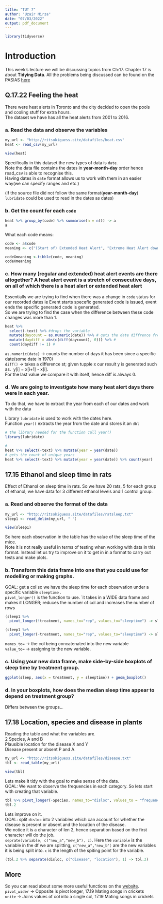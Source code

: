 ```yaml
---
title: "TUT 7"
author: "Uzair Mirza"
date: "07/03/2022"
output: pdf_document
---
```


```r
library(tidyverse)
```

# Introduction
This week's lecture we will be discussing topics from Ch:17. Chapter 17 is about **Tidying Data**. All the problems being discussed can be found on the PASIAS [here](https://ritsokiguess.site/pasias/)


## Q.17.22 Feeling the heat
There were heat alerts in Toronto and the city decided to open the pools and cooling stuff for extra hours. \
The dataset we have has all the heat alerts from 2001 to 2016. \

### a. Read the data and observe the variables
```r
my_url <- "http://ritsokiguess.site/datafiles/heat.csv"
heat <- read_csv(my_url)

view(heat)
```
Specifically in this dataset the new types of data is `date`. \
Note the data file contains the dates in **year-month-day** order hence read_csv is able to recognise this. \
Having dates in `date` format allows us to work with them in an easier way(we can  specify ranges and etc.) \

(if the source file did not follow the same format(**year-month-day**) `lubridate` could be used to read in the dates as dates) \

### b. Get the count for each `code`
```r
heat %>% group_by(code) %>% summarise(n = n()) -> a
a
```

What each code means:
```r
code <- a$code
meaning <- c("(Start of) Extended Heat Alert", "Extreme Heat Alert downgraded to Heat Alert", "Extended Heat Alert continues", "(Start of) Heat Alert", "Heat Alert continues", "Heat Alert upgraded to Extended Heat Alert")

codeXmeaning <-tibble(code, meaning)
codeXmeaning
```

### c. How many (regular and extended) heat alert events are there altogether? A heat alert event is a stretch of consecutive days, on all of which there is a heat alert or extended heat alert
Essentially we are trying to find when there was a change in `code` status for our recorded dates ie Event starts specefic generated code is issued, event ends the specific generated code is generated. \
So we are trying to find the case when the difference between these code changes was more than 1. \

```r
heat %>%
  select(-text) %>% #drops the variable
  mutate(daycount = as.numeric(date)) %>% # gets the date diffrence from a standard date(1970)
  mutate(daydiff = abs(c(diff(daycount), 0))) %>% #
  count(daydiff != 1) #
```

`as.numeric(date)` -> counts the number of days it has been since a specific date(some date in 1970) \
`diff()` -> takes a difference st; given tupple x our result y is generated such as. \ y[i] = x[i+1] - x[i]. \
For the last value we compare it with itself, hence diff is always 0.

### d. We are going to investigate how many heat alert days there were in each year.
To do that, we have to extract the year from each of our dates and work with the data \

Library `lubridate` is used to work with the dates here. \
Function `year()` extracts the year from the date and stores it an  `dbl` \

```r
# the library needed for the function call year()
library(lubridate)

# 
heat %>% select(-text) %>% mutate(year = year(date))
# gets the count of unique years
heat %>% select(-text) %>% mutate(year = year(date)) %>% count(year)
```


## 17.15 Ethanol and sleep time in rats
Effect of Ethanol on sleep time in rats. So we have 20 rats, 5 for each group of ethanol; we have data for 3 different ethanol levels and 1 control group.

### a. Read and observe the format of the data
```r
my_url <- "http://ritsokiguess.site/datafiles/ratsleep.txt"
sleep1 <- read_delim(my_url, " ")

view(sleep1)

```

So here each observation in the table has the value of the sleep time of the mice. \
Note it is not really useful in terms of testing when working with data in this format. Instead let us try to improve on it to get in in a format to carry out tests and make plots.

### b. Transform this data frame into one that you could use for modelling or making graphs.
GOAL: get a col so we have the sleep time for each observation under a specific variable `sleeptime` . \
`pivot_longer()` is the function to use. `it takes in a WIDE data frame and makes it LONGER; reduces the number of col and increases the number of rows

```r
(sleep1 %>% 
  pivot_longer(!treatment, names_to="rep", values_to="sleeptime") -> sleep)

(sleep1 %>% 
  pivot_longer(-treatment, names_to="rep", values_to="sleeptime") -> sleep)
```
`names_to= ` -> the col being concatenated into the new variable \
`value_to=` -> assigning to the new variable. \

### c. Using your new data frame, make side-by-side boxplots of sleep time by treatment group.
```r
ggplot(sleep, aes(x = treatment, y = sleeptime)) + geom_boxplot()
```

### d. In your boxplots, how does the median sleep time appear to depend on treatment group?
Differs between the groups... \


## 17.18 Location, species and disease in plants
Reading the table and what the variables are.\
2 Species, A and B \
Plausible location for the disease X and Y \
Disease present or absent  P and A. \
```r
my_url <- "http://ritsokiguess.site/datafiles/disease.txt"
tbl <- read_table(my_url)

view(tbl)
```

Lets make it tidy with the goal to make sense of the data. \
GOAL: We want to observe the frequencies in each category. So lets start with creating that variable. \
```r
tbl %>% pivot_longer(-Species, names_to="disloc", values_to = "frequency") -> tbl.2
tbl.2
```
Lets improve on it. \
GOAL: split `disloc` into 2 variables which can account for whether the disease is present or absent and the location of the disease. \
We notice it is a character of len 2, hence separation based on the first character will do the job. \
`seprate(variable, c("new_a","new_b"), c)`. Here the `variable` is the variable in the df we are splitting, `c("new_a","new_b")` are the new variables it is being split into. `c` is the length of the spiting point for the variable. 
```r
(tbl.2 %>% separate(disloc, c("disease", "location"), 1) -> tbl.3)
```



## More
So you can read about some more useful functions on the [website](https://ritsokiguess.site/pasias/tidying-data.html). \
`pivot_wider` -> Opposite is pivot longer, 17.19 Mating songs in crickets \
`unite` -> Joins values of col into a single col, 17.19 Mating songs in crickets \